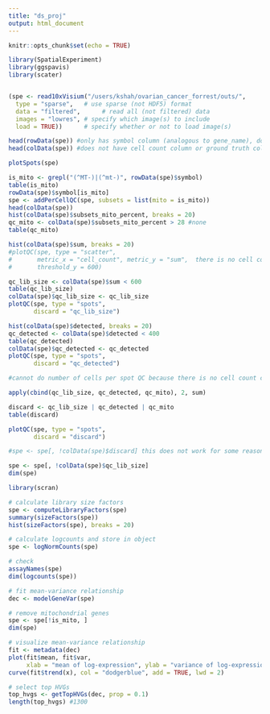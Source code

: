 ```yaml
---
title: "ds_proj"
output: html_document
---
```


```r
knitr::opts_chunk$set(echo = TRUE)
```


```r

library(SpatialExperiment)
library(ggspavis)
library(scater)


(spe <- read10xVisium("/users/kshah/ovarian_cancer_forrest/outs/",
  type = "sparse",   # use sparse (not HDF5) format
  data = "filtered",      # read all (not filtered) data
  images = "lowres", # specify which image(s) to include
  load = TRUE))      # specify whether or not to load image(s)

head(rowData(spe)) #only has symbol column (analogous to gene_name), does not have feature_type
head(colData(spe)) #does not have cell count column or ground truth column (ground truth probably not necessary?)

plotSpots(spe)

is_mito <- grepl("(^MT-)|(^mt-)", rowData(spe)$symbol)
table(is_mito)
rowData(spe)$symbol[is_mito]
spe <- addPerCellQC(spe, subsets = list(mito = is_mito))
head(colData(spe))
hist(colData(spe)$subsets_mito_percent, breaks = 20)
qc_mito <- colData(spe)$subsets_mito_percent > 28 #none
table(qc_mito)

hist(colData(spe)$sum, breaks = 20)
#plotQC(spe, type = "scatter", 
#       metric_x = "cell_count", metric_y = "sum",  there is no cell count col, so can't
#       threshold_y = 600)

qc_lib_size <- colData(spe)$sum < 600
table(qc_lib_size)
colData(spe)$qc_lib_size <- qc_lib_size
plotQC(spe, type = "spots", 
       discard = "qc_lib_size")

hist(colData(spe)$detected, breaks = 20)
qc_detected <- colData(spe)$detected < 400
table(qc_detected)
colData(spe)$qc_detected <- qc_detected
plotQC(spe, type = "spots", 
       discard = "qc_detected")

#cannot do number of cells per spot QC because there is no cell count col

apply(cbind(qc_lib_size, qc_detected, qc_mito), 2, sum)

discard <- qc_lib_size | qc_detected | qc_mito
table(discard)

plotQC(spe, type = "spots", 
       discard = "discard")

#spe <- spe[, !colData(spe)$discard] this does not work for some reason, but the genes are the same for lib size and detected, so i just removed them

spe <- spe[, !colData(spe)$qc_lib_size]
dim(spe)
```

```r
library(scran)

# calculate library size factors
spe <- computeLibraryFactors(spe)
summary(sizeFactors(spe))
hist(sizeFactors(spe), breaks = 20)

# calculate logcounts and store in object
spe <- logNormCounts(spe)

# check
assayNames(spe)
dim(logcounts(spe))
```


```r

# fit mean-variance relationship
dec <- modelGeneVar(spe)

# remove mitochondrial genes
spe <- spe[!is_mito, ]
dim(spe)

# visualize mean-variance relationship
fit <- metadata(dec)
plot(fit$mean, fit$var, 
     xlab = "mean of log-expression", ylab = "variance of log-expression")
curve(fit$trend(x), col = "dodgerblue", add = TRUE, lwd = 2)

# select top HVGs
top_hvgs <- getTopHVGs(dec, prop = 0.1)
length(top_hvgs) #1300 
```





